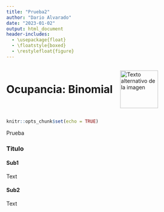 ```yaml
---
title: "Prueba2"
author: "Dario Alvarado"
date: "2023-01-02"
output: html_document
header-includes:
  - \usepackage{float}
  - \floatstyle{boxed}
  - \restylefloat{figure}
---
```


<div style="display:flex; align-items:center;">
  <h1 style="margin:0;">Ocupancia: Binomial</h1>
  <img src="Imagenes/HNBI_LOGO2.jpeg" alt="Texto alternativo de la imagen" style="width:100px; margin-left:20px;">
</div>

```r
knitr::opts_chunk$set(echo = TRUE)
```

Prueba

### Titulo{.tabset .tabset-pills}

#### Sub1

Text

#### Sub2

Text